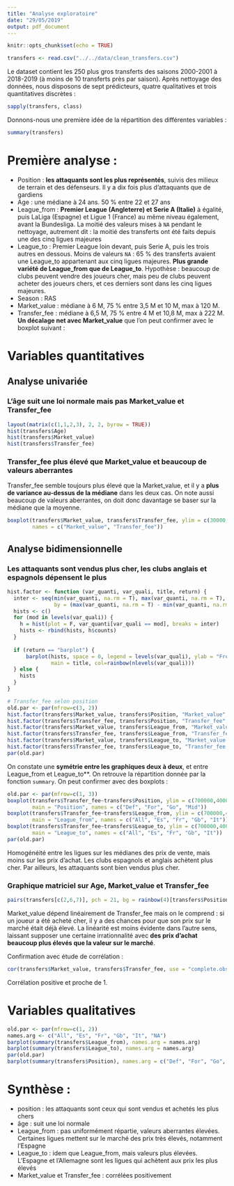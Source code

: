 ```yaml
---
title: "Analyse exploratoire"
date: "29/05/2019"
output: pdf_document
---
```


```r
knitr::opts_chunk$set(echo = TRUE)
```

```r
transfers <- read.csv("../../data/clean_transfers.csv")
```

Le dataset contient les 250 plus gros transferts des saisons 2000-2001 à 2018-2019 (à moins de 10 transferts près par saison). Après nettoyage des données, nous disposons de sept prédicteurs, quatre qualitatives et trois quantitatives discrètes :
```r
sapply(transfers, class)
```

Donnons-nous une première idée de la répartition des différentes variables :
```r
summary(transfers)
```

# Première analyse :
- Position : **les attaquants sont les plus représentés**, suivis des milieux de terrain et des défenseurs. Il y a dix fois plus d'attaquants que de gardiens
- Age : une médiane à 24 ans. 50 % entre 22 et 27 ans
- League_from : **Premier League (Angleterre) et Serie A (Italie)** à égalité, puis LaLiga (Espagne) et Ligue 1 (France) au même niveau également, avant la Bundesliga. La moitié des valeurs mises à `NA` pendant le nettoyage, autrement dit : la moitié des transferts ont été faits depuis une des cinq ligues majeures
- League_to : Premier League loin devant, puis Serie A, puis les trois autres en dessous. Moins de valeurs `NA` : 65 % des transferts avaient une League_to appartenant aux cinq ligues majeures. **Plus grande variété de League_from que de League_to**. Hypothèse : beaucoup de clubs peuvent vendre des joueurs cher, mais peu de clubs peuvent acheter des joueurs chers, et ces derniers sont dans les cinq ligues majeures.
- Season : RAS
- Market_value : médiane à 6 M, 75 % entre 3,5 M et 10 M, max à 120 M.
- Transfer_fee : médiane à 6,5 M, 75 % entre 4 M et 10,8 M, max à 222 M. **Un décalage net avec Market_value** que l'on peut confirmer avec le boxplot suivant :

# Variables quantitatives
## Analyse univariée
### L'âge suit une loi normale mais pas Market_value et Transfer_fee
```r
layout(matrix(c(1,1,2,3), 2, 2, byrow = TRUE))
hist(transfers$Age)
hist(transfers$Market_value)
hist(transfers$Transfer_fee)
```

### Transfer_fee plus élevé que Market_value et beaucoup de valeurs aberrantes
Transfer_fee semble toujours plus élevé que la Market_value, et il y a **plus de variance au-dessus de la médiane** dans les deux cas. On note aussi beaucoup de valeurs aberrantes, on doit donc davantage se baser sur la médiane que la moyenne.
```r
boxplot(transfers$Market_value, transfers$Transfer_fee, ylim = c(30000, 30000000),
        names = c("Market_value", "Transfer_fee"))
```

## Analyse bidimensionnelle
### Les attaquants sont vendus plus cher, les clubs anglais et espagnols dépensent le plus
```r
hist.factor <- function (var_quanti, var_quali, title, return) {
  inter <- seq(min(var_quanti, na.rm = T), max(var_quanti, na.rm = T),
               by = (max(var_quanti, na.rm = T) - min(var_quanti, na.rm = T))/10)
  hists <- c()
  for (mod in levels(var_quali)) {
    h = hist(plot = F, var_quanti[var_quali == mod], breaks = inter)
    hists <- rbind(hists, h$counts)
  }
  
  if (return == "barplot") {
      barplot(hists, space = 0, legend = levels(var_quali), ylab = "Freq",
              main = title, col=rainbow(nlevels(var_quali)))
  } else {
    hists
  }
}

# Transfer_fee selon position
old.par <- par(mfrow=c(3, 2))
hist.factor(transfers$Market_value, transfers$Position, "Market_value", "barplot")
hist.factor(transfers$Transfer_fee, transfers$Position, "Transfer_fee", "barplot")
hist.factor(transfers$Market_value, transfers$League_from, "Market_value ~ League_from", "barplot")
hist.factor(transfers$Transfer_fee, transfers$League_from, "Transfer_fee ~ League_from", "barplot")
hist.factor(transfers$Market_value, transfers$League_to, "Market_value ~ League_to", "barplot")
hist.factor(transfers$Transfer_fee, transfers$League_to, "Transfer_fee ~ League_to", "barplot")
par(old.par)
```
On constate une **symétrie entre les graphiques deux à deux**, et entre League_from et League_to**. On retrouve la répartition donnée par la fonction `summary`. On peut confirmer avec des boxplots :
```r
old.par <- par(mfrow=c(1, 3))
boxplot(transfers$Transfer_fee~transfers$Position, ylim = c(700000,40000000),
        main = "Position", names = c("Def", "For", "Go", "Mid"))
boxplot(transfers$Transfer_fee~transfers$League_from, ylim = c(700000,40000000),
        main = "League_from", names = c("All", "Es", "Fr", "Gb", "It"))
boxplot(transfers$Transfer_fee~transfers$League_to, ylim = c(700000,40000000),
        main = "League_to", names = c("All", "Es", "Fr", "Gb", "It"))
par(old.par)
```
Homogénéité entre les ligues sur les médianes des prix de vente, mais moins sur les prix d'achat. Les clubs espagnols et anglais achètent plus cher. Par ailleurs, les attaquants sont bien vendus plus cher.

### Graphique matriciel sur Age, Market_value et Transfer_fee
```r
pairs(transfers[c(2,6,7)], pch = 21, bg = rainbow(4)[transfers$Position])
```
Market_value dépend linéairement de Transfer_fee mais on le comprend : si un joueur a été acheté cher, il y a des chances pour que son prix sur le marché était déjà élevé. La linéarité est moins évidente dans l'autre sens, laissant supposer une certaine irrationnalité avec **des prix d'achat beaucoup plus élevés que la valeur sur le marché**.

Confirmation avec étude de corrélation :
```r
cor(transfers$Market_value, transfers$Transfer_fee, use = "complete.obs")
```
Corrélation positive et proche de 1.

# Variables qualitatives
```r
old.par <- par(mfrow=c(1, 2))
names.arg <- c("All", "Es", "Fr", "Gb", "It", "NA")
barplot(summary(transfers$League_from), names.arg = names.arg)
barplot(summary(transfers$League_to), names.arg = names.arg)
par(old.par)
barplot(summary(transfers$Position), names.arg = c("Def", "For", "Go", "Mid"))
```

# Synthèse :
- position : les attaquants sont ceux qui sont vendus et achetés les plus chers
- âge : suit une loi normale
- League_from : pas uniformément répartie, valeurs aberrantes élevées. Certaines ligues mettent sur le marché des prix très élevés, notamment l'Espagne
- League_to : idem que League_from, mais valeurs plus élevées. L'Espagne et l'Allemagne sont les ligues qui achètent aux prix les plus élevés
- Market_value et Transfer_fee : corrélées positivement
